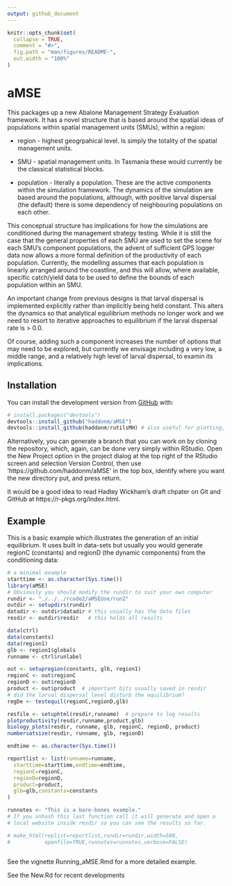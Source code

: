 ```yaml
---
output: github_document
---
```


<!-- README.md is generated from README.Rmd. Please edit that file -->

```r
knitr::opts_chunk$set(
  collapse = TRUE,
  comment = "#>",
  fig.path = "man/figures/README-",
  out.width = "100%"
)
```

# aMSE

<!-- badges: start -->
<!-- badges: end -->

This packages up a new Abalone Management Strategy Evaluation framework. It has a novel structure that is based around the spatial ideas of populations within spatial management units (SMUs), within a region:

* region - highest geogrpahical level. Is simply the totality of the spatial management units.

* SMU - spatial management units. In Tasmania these would currently be the classical statistical blocks.

* population - literally a population. These are the active components within the simulation framework. The dynamics of the simulation are based around the populations, although, with positive larval dispersal (the default) there is some dependency of neighbouring populations on each other.


This conceptual structure has implications for how the simulations are conditioned during the management strategy testing. While it is still the case that the general properties of each SMU are used to set the scene for each SMU's component populations, the advent of sufficient GPS logger data now allows a more formal definition of the productivity of each population. Currently, the modelling assumes that each population is linearly arranged around the coastline, and this will allow, where available, specific catch/yield data to be used to define the bounds of each population within an SMU. 

An important change from previous designs is that larval dispersal is implemented explicitly rather than implicitly being held constant. This alters the dynamics so that analytical equilibrium methods no longer work and we need to resort to iterative approaches to equilibrium if the larval dispersal rate is > 0.0.

Of course, adding such a component increases the number of options that may need to be explored, but currently we envisage including a very low, a middle range, and a relatively high level of larval dispersal, to examin its implications.

## Installation

You can install the development version from [GitHub](https://github.com/haddonm/aMSE) with:

``` r
# install.packages("devtools")
devtools::install_github("haddonm/aMSE")
devtools::install_github(haddonm/rutilsMH) # also useful for plotting, etc
```

Alternatively, you can generate a branch that you can work on by cloning the repository, which, again, can be done very simply within RStudio. Open the New Project option in the project dialog at the top right of the RStudio screen and selection Version Control, then use 'https://github.com/haddonm/aMSE' in the top box, identify where you want the new directory put, and press return.

It would be a good idea to read Hadley Wickham's draft chpater on Git and GitHub at https://r-pkgs.org/index.html.


## Example

This is a basic example which illustrates the generation of an initial equilibrium. It uses built in data-sets but usually you would generate regionC (constants) and regionD (the dynamic components) from the conditioning data:

```r
# a minimal example
starttime <- as.character(Sys.time())
library(aMSE)
# Obviously you should modify the rundir to suit your own computer
rundir <- "./../../rcode2/aMSEUse/run2"
outdir <- setupdirs(rundir)
datadir <- outdir$datadir # this usually has the data files 
resdir <- outdir$resdir   # this holds all results

data(ctrl)
data(constants)
data(region1)
glb <- region1$globals
runname <- ctrl$runlabel

out <- setupregion(constants, glb, region1)
regionC <- out$regionC
regionD <- out$regionD
product <- out$product  # important bits usually saved in resdir
# did the larval dispersal level disturb the equilibrium?
regDe <- testequil(regionC,regionD,glb)

resfile <- setuphtml(resdir,runname)  # prepare to log results
plotproductivity(resdir,runname,product,glb)
biology_plots(resdir, runname, glb, regionC, regionD, product)
numbersatsize(resdir, runname, glb, regionD)

endtime <- as.character(Sys.time())

reportlist <- list(runname=runname,
  starttime=starttime,endtime=endtime,
  regionC=regionC,
  regionD=regionD,
  product=product,
  glb=glb,constants=constants
)

runnotes <- "This is a bare-bones example."
# If you unhash this last function call it will generate and open a 
# local website inside resdir so you can see the results so far.

# make_html(replist=reportlist,rundir=rundir,width=500,
#           openfile=TRUE,runnotes=runnotes,verbose=FALSE)
  
```


See the vignette Running_aMSE.Rmd for a more detailed example.

See the New.Rd for recent developments
